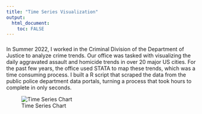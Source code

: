 ```yaml
---
title: "Time Series Visualization"
output: 
  html_document:
    toc: FALSE
---
```


###

In Summer 2022, I worked in the Criminal Division of the Department of Justice to analyze crime trends. Our office was tasked with visualizing the daily aggravated assault and homicide trends in over 20 major US cities. For the past few years, the office used STATA to map these trends, which was a time consuming process. I built a R script that scraped the data from the public police department data portals, turning a process that took hours to complete in only seconds.

![Time Series Chart](docs/images/timeseries.png)